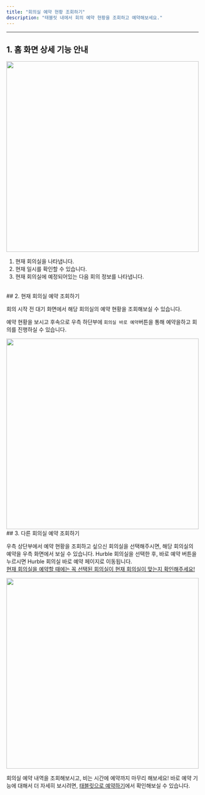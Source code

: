 ```yaml
---
title: "회의실 예약 현황 조회하기"
description: "태블릿 내에서 회의 예약 현황을 조회하고 예약해보세요."
---
```


---

## 1. 홈 화면 상세 기능 안내
<Frame>
  <img src="/images/tablet/show/img3.png" width="100%" height="500" />
</Frame>

1. 현재 회의실을 나타냅니다.
2. 현재 일시를 확인할 수 있습니다.
3. 현재 회의실에 예정되어있는 다음 회의 정보를 나타냅니다.
 
<br />
## 2. 현재 회의실 예약 조회하기

회의 시작 전 대기 화면에서 해당 회의실의 예약 현황을 조회해보실 수 있습니다.

예약 현황을 보시고 후속으로 우측 하단부에 `회의실 바로 예약`버튼을 통해 예약을하고 회의를 진행하실 수 있습니다.

<Frame>
  <img src="/images/tablet/show/img1.png" width="100%" height="500" />
</Frame>

<br />
## 3. 다른 회의실 예약 조회하기

우측 상단부에서 예약 현황을 조회하고 싶으신 회의실을 선택해주시면, 해당 회의실의 예약을 우측 화면에서 보실 수 있습니다.
<Warning>
  Hurble 회의실을 선택한 후, 바로 예약 버튼을 누르시면 Hurble 회의실 바로 예약 페이지로 이동됩니다. <br />
  <u>현재 회의실을 예약할 때에는 꼭 선택된 회의실이 현재 회의실이 맞는지 확인해주세요!</u>
</Warning>
<Frame>
  <img src="/images/tablet/show/img2.png" width="100%" height="500" />
</Frame>

회의실 예약 내역을 조회해보시고, 비는 시간에 예약까지 마무리 해보세요! 바로 예약 기능에 대해서 더 자세히 보시려면, <a href="https://mile.mintlify.app/tablet/book/tablet">태블릿으로 예약하기</a>에서 확인해보실 수 있습니다.

<br />